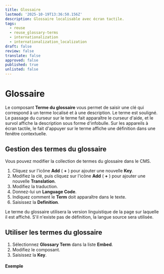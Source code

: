 ```yaml
---
title: Glossaire
lastmod: '2025-10-19T13:36:50.156Z'
description: Glossaire localisable avec écran tactile.
tags:
  - reuse
  - reuse_glossary-terms
  - internationalization
  - internationalization_localization
draft: false
review: false
translate: false
approved: false
published: true
unlisted: false
---
```


# Glossaire

Le composant **Terme du glossaire** vous permet de saisir une clé qui correspond à un terme localisé et à une description. Le terme est souligné. Le passage du curseur sur le terme fait apparaître le curseur d'aide, et le survol affiche la description sous forme d'infobulle. Sur les appareils à écran tactile, le fait d'appuyer sur le terme affiche une définition dans une fenêtre contextuelle.

## Gestion des termes du glossaire

Vous pouvez modifier la collection de termes du glossaire dans le CMS.

1. Cliquez sur l'icône **Add** ( **+** ) pour ajouter une nouvelle **Key**.
2. Modifiez la clé, puis cliquez sur l'icône **Add** ( **+** ) pour ajouter une nouvelle **Translation**.
3. Modifiez la traduction.
4. Donnez-lui un **Language Code**.
5. Indiquez comment le **Term** doit apparaître dans le texte.
6. Saisissez la **Definition**.

Le terme du glossaire utilisera la version linguistique de la page sur laquelle il est affiché. S'il n'existe pas de définition, la langue source sera utilisée.

## Utiliser les termes du glossaire

1. Sélectionnez **Glossary Term** dans la liste **Embed**.
2. Modifiez le composant.
3. Saisissez la **Key**.

#### Exemple

<GlossaryTerm termKey="single-sourcing" />

